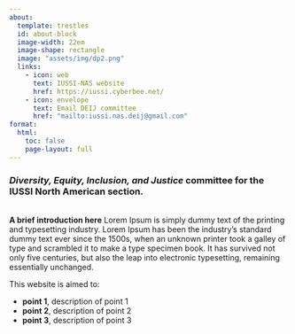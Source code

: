 ```yaml
---
about:
  template: trestles
  id: about-block
  image-width: 22em
  image-shape: rectangle
  image: "assets/img/dp2.png"
  links:
    - icon: web
      text: IUSSI-NAS website
      href: https://iussi.cyberbee.net/
    - icon: envelope
      text: Email DEIJ committee
      href: "mailto:iussi.nas.deij@gmail.com"  
format:
  html:
    toc: false
    page-layout: full
---
```


::: {#about-block}
### _Diversity, Equity, Inclusion, and Justice_ committee for the IUSSI North American section.

\
__A brief introduction here__
Lorem Ipsum is simply dummy text of the printing and typesetting industry. Lorem Ipsum has been the industry's standard dummy text ever since the 1500s, when an unknown printer took a galley of type and scrambled it to make a type specimen book. It has survived not only five centuries, but also the leap into electronic typesetting, remaining essentially unchanged. 

This website is aimed to:

- __point 1__, description of point 1
- __point 2__, description of point 2
- __point 3__, description of point 3

::: 

<!-- ```{r} -->
<!-- dttm <- Sys.time() |>  -->
<!--   .POSIXct("MST") |>  -->
<!--   format("%Y-%m-%d %H:%M %Z") -->

<!-- today <- Sys.time() |> .POSIXct("MST") |> lubridate::as_date() -->
<!-- ``` -->

<!-- <p align = "right" style="font-size: 15px;"> -->
<!-- Last updated on `r today` -->
<!-- </p> -->
